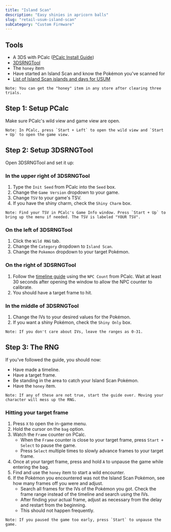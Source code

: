 ```yaml
---
title: "Island Scan"
description: "Easy shinies in apricorn balls"
slug: "retail-usum-island-scan"
subCategory: "Custom Firmware"
---
```


## Tools

- A 3DS with PCalc ([PCalc Install Guide](https://www.pokemonrng.com/misc-3ds-installing-pcalc))
- [3DSRNGTool](https://github.com/wwwwwwzx/3DSRNGTool/releases)
- The `honey` item
- Have started an Island Scan and know the Pokémon you've scanned for
- [List of Island Scan islands and days for USUM](https://www.pokemonrng.com/misc-3ds-island-scan-usum)

```
Note: You can get the "honey" item in any store after clearing three trials.
```

## Step 1: Setup PCalc

Make sure PCalc's wild view and game view are open.

```
Note: In PCalc, press `Start + Left` to open the wild view and `Start + Up` to open the game view.
```

## Step 2: Setup 3DSRNGTool

Open 3DSRNGTool and set it up:

### In the upper right of 3DSRNGTool

1. Type the `Init Seed` from PCalc into the `Seed` box.
2. Change the `Game Version` dropdown to your game.
3. Change `TSV` to your game's TSV.
4. If you have the shiny charm, check the `Shiny Charm` box.

```
Note: Find your TSV in PCalc's Game Info window. Press `Start + Up` to bring up the menu if needed. The TSV is labeled "YOUR TSV".
```

### On the left of 3DSRNGTool

1. Click the `Wild RNG` tab.
2. Change the `Category` dropdown to `Island Scan`.
3. Change the `Pokemon` dropdown to your target Pokémon.

### On the right of 3DSRNGTool

1. Follow the [timeline guide](https://www.pokemonrng.com/retail-usum-timeline) using the `NPC Count` from PCalc. Wait at least 30 seconds after opening the window to allow the NPC counter to calibrate.
2. You should have a target frame to hit.

### In the middle of 3DSRNGTool

1. Change the IVs to your desired values for the Pokémon.
2. If you want a shiny Pokémon, check the `Shiny Only` box.

```
Note: If you don't care about IVs, leave the ranges as 0-31.
```

## Step 3: The RNG

If you've followed the guide, you should now:

- Have made a timeline.
- Have a target frame.
- Be standing in the area to catch your Island Scan Pokémon.
- Have the `honey` item.

```
Note: If any of these are not true, start the guide over. Moving your character will mess up the RNG.
```

### Hitting your target frame

1. Press `X` to open the in-game menu.
2. Hold the cursor on the `bag` option.
3. Watch the `Frame` counter on PCalc.
   - When the `Frame` counter is close to your target frame, press `Start + Select` to pause the game.
   - Press `Select` multiple times to slowly advance frames to your target frame.
4. Once at your target frame, press and hold `A` to unpause the game while entering the bag.
5. Find and use the `honey` item to start a wild encounter.
6. If the Pokémon you encountered was not the Island Scan Pokémon, see how many frames off you were and adjust.
   - Search all frames for the IVs of the Pokémon you got. Check the frame range instead of the timeline and search using the IVs.
   - After finding your actual frame, adjust as necessary from the delay and restart from the beginning.
   - This should not happen frequently.

```
Note: If you paused the game too early, press `Start` to unpause the game.
```
